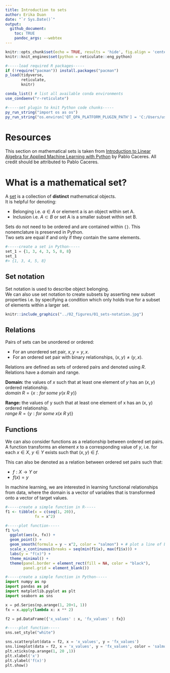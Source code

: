```yaml
---
title: Introduction to sets  
author: Erika Duan  
date: "`r Sys.Date()`"  
output: 
  github_document:
    toc: TRUE
    pandoc_args: --webtex 
---
```


```r
knitr::opts_chunk$set(echo = TRUE, results = 'hide', fig.align = 'center')
knitr::knit_engines$set(python = reticulate::eng_python)
```

```r
#-----load required R packages-----
if (!require("pacman")) install.packages("pacman") 
p_load(tidyverse,
       reticulate,
       knitr) 

conda_list() # list all available conda environments
use_condaenv("r-reticulate") 
```

```r
#-----set plugin to knit Python code chunks-----
py_run_string("import os as os")
py_run_string("os.environ['QT_QPA_PLATFORM_PLUGIN_PATH'] = 'C:/Users/user/Anaconda3/envs/r-reticulate/Library/plugins/platforms'")    
```


# Resources   

This section on mathematical sets is taken from [Introduction to Linear Algebra for Applied Machine Learning with Python](https://pabloinsente.github.io/intro-linear-algebra#sets) by Pablo Caceres. All credit should be attributed to Pablo Caceres.   


# What is a mathematical set?  

A [set](https://en.wikipedia.org/wiki/Set_(mathematics)) is a collection of **distinct** mathematical objects.     
It is helpful for denoting:

+ Belonging i.e. $a \in A$ or element a is an object within set A.     
+ Inclusion i.e. $A \subset B$ or set A is a smaller subset within set B.           

Sets do not need to be ordered and are contained within `{}`. This nonemclature is preserved in Python.     
Two sets are equal if and only if they contain the same elements.  

```python
#-----create a set in Python-----   
set_1 = {1, 3, 4, 3, 5, 8, 8}
set_1
#> {1, 3, 4, 5, 8}  
```


## Set notation    

Set notation is used to describe object belonging.    
We can also use set notation to create subsets by asserting new subset properties i.e. by specifying a condition which only holds true for a subset of elements within a larger set.  

```r
knitr::include_graphics("../02_figures/01_sets-notation.jpg")
```


## Relations  

Pairs of sets can be unordered or ordered:  

+ For an unordered set pair, $x, y = y, x$.     
+ For an ordered set pair with binary relationships, $(x, y) \neq (y,x)$.      

Relations are defined as sets of ordered pairs and denoted using $R$. Relations have a domain and range.  

**Domain:** the values of $x$ such that at least one element of $y$ has an $(x, y)$ ordered relationship.      
$domain\;R = \{x: for\;some\;y(x\:R\:y)\}$     

**Range:** the values of y such that at least one element of x has an (x, y) ordered relationship.    
$range\;R = \{y: for\;some\;x(x\:R\:y)\}$    


## Functions   

We can also consider functions as a relationship between ordered set pairs.  
A function transforms an element $x$ to a corresponding value of $y$, i.e. for each $x\in X$, $y\in Y$ exists such that $(x,y)\in f$.    

This can also be denoted as a relation between ordered set pairs such that:   

+ $f:X\to Y$ or
+ $f(x) = y$  

In machine learning, we are interested in learning functional relationships from data, where the domain is a vector of variables that is transformed onto a vector of target values.     
 
```r
#-----create a simple function in R-----  
f1 <- tibble(x = c(seq(1, 20)),
             fx = x^2)  

#-----plot function-----
f1 %>%
  ggplot(aes(x, fx)) +
  geom_point() +
  geom_smooth(formula = y ~ x^2, color = "salmon") + # plot a line of best fit according to a formula  
  scale_x_continuous(breaks = seq(min(f1$x), max(f1$x))) +
  labs(y = "f(x)") + 
  theme_minimal() +
  theme(panel.border = element_rect(fill = NA, color = "black"),
        panel.grid = element_blank())
```

```python
#-----create a simple function in Python-----  
import numpy as np  
import pandas as pd  
import matplotlib.pyplot as plt  
import seaborn as sns  

x = pd.Series(np.arange(1, 20+1, 1))  
fx = x.apply(lambda x: x ** 2)

f2 = pd.DataFrame({'x_values' : x, 'fx_values' : fx})

#-----plot function-----
sns.set_style("white") 

sns.scatterplot(data = f2, x = 'x_values', y = 'fx_values')
sns.lineplot(data = f2, x = 'x_values', y = 'fx_values', color = 'salmon')
plt.xticks(np.arange(1, 20 ,1))
plt.xlabel('x')
plt.ylabel('f(x)')
plt.show()  
```
